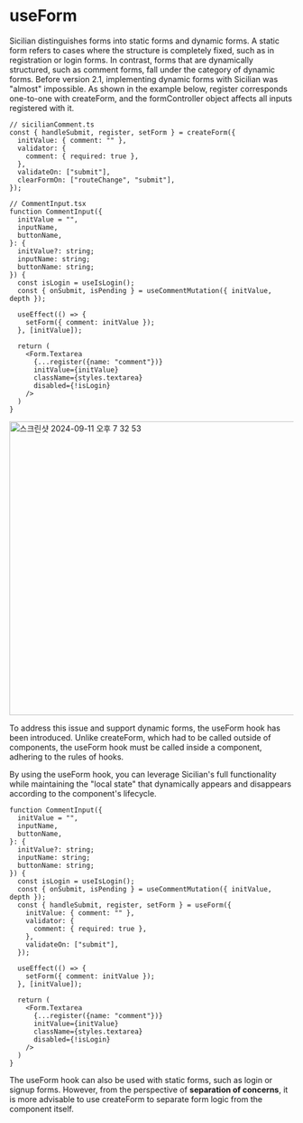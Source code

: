 # useForm

Sicilian distinguishes forms into static forms and dynamic forms. A static form refers to cases where the structure is completely fixed, such as in registration or login forms. In contrast, forms that are dynamically structured, such as comment forms, fall under the category of dynamic forms.
Before version 2.1, implementing dynamic forms with Sicilian was "almost" impossible. As shown in the example below, register corresponds one-to-one with createForm, and the formController object affects all inputs registered with it.

```tsx
// sicilianComment.ts
const { handleSubmit, register, setForm } = createForm({
  initValue: { comment: "" },
  validator: {
    comment: { required: true },
  },
  validateOn: ["submit"],
  clearFormOn: ["routeChange", "submit"],
});

// CommentInput.tsx
function CommentInput({
  initValue = "",
  inputName,
  buttonName,
}: {
  initValue?: string;
  inputName: string;
  buttonName: string;
}) {
  const isLogin = useIsLogin();
  const { onSubmit, isPending } = useCommentMutation({ initValue, depth });
  
  useEffect(() => {
    setForm({ comment: initValue });
  }, [initValue]);

  return (
    <Form.Textarea
      {...register({name: "comment"})}
      initValue={initValue}
      className={styles.textarea}
      disabled={!isLogin}
    />
  )
}
```

<img width="520" alt="스크린샷 2024-09-11 오후 7 32 53" src="https://img1.daumcdn.net/thumb/R1600x0/?scode=mtistory2&fname=https%3A%2F%2Fblog.kakaocdn.net%2Fdn%2F3YB2d%2FbtsKYDGyynB%2FPWrgx9SOC6KJKik76T1qy0%2Fimg.webp" />

To address this issue and support dynamic forms, the useForm hook has been introduced. Unlike createForm, which had to be called outside of components, the useForm hook must be called inside a component, adhering to the rules of hooks.

By using the useForm hook, you can leverage Sicilian's full functionality while maintaining the "local state" that dynamically appears and disappears according to the component's lifecycle.

```tsx
function CommentInput({
  initValue = "",
  inputName,
  buttonName,
}: {
  initValue?: string;
  inputName: string;
  buttonName: string;
}) {
  const isLogin = useIsLogin();
  const { onSubmit, isPending } = useCommentMutation({ initValue, depth });
  const { handleSubmit, register, setForm } = useForm({
    initValue: { comment: "" },
    validator: {
      comment: { required: true },
    },
    validateOn: ["submit"],
  });
  
  useEffect(() => {
    setForm({ comment: initValue });
  }, [initValue]);
 
  return (
    <Form.Textarea
      {...register({name: "comment"})}
      initValue={initValue}
      className={styles.textarea}
      disabled={!isLogin}
    />
  )
}
```

The useForm hook can also be used with static forms, such as login or signup forms. However, from the perspective of **separation of concerns**, it is more advisable to use createForm to separate form logic from the component itself.
